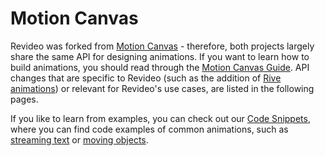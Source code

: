 # Motion Canvas

Revideo was forked from [Motion Canvas](https://motioncanvas.io/) - therefore,
both projects largely share the same API for designing animations. If you want
to learn how to build animations, you should read through the
[Motion Canvas Guide](/category/motion-canvas-guide). API changes that are
specific to Revideo (such as the addition of
[Rive animations](/rive-animations)) or relevant for Revideo's use cases, are
listed in the following pages.

If you like to learn from examples, you can check out our
[Code Snippets](/category/code-snippets), where you can find code examples of
common animations, such as [streaming text](/streaming-text) or
[moving objects](/moving-manipulating-objects).
